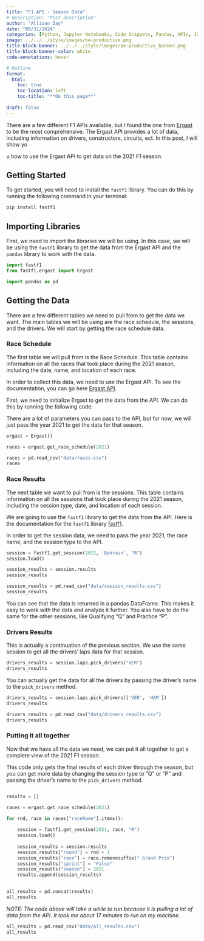 ```yaml
---
title: "F1 API - Season Data"
# description: "Post description"
author: "Allison Day"
date: "08/31/2024"
categories: [Python, Jupyter Notebooks, Code Snippets, Pandas, APIs, JSON]
image: ../../../style/images/be-productive.png
title-block-banner: ../../../style/images/be-productive_banner.png
title-block-banner-color: white
code-annotations: hover

# Outline
format: 
  html: 
    toc: true 
    toc-location: left 
    toc-title: "**On this page**" 
    
draft: false
---
```


There are a few different F1 APIs available, but I found the one from [Ergast](http://ergast.com/mrd/) to be the most comprehensive. The Ergast API provides a lot of data, including information on drivers, constructors, circuits, ect. In this post, I will show yo

























u how to use the Ergast API to get data on the 2021 F1 season.

## Getting Started

To get started, you will need to install the `fastf1` library. You can do this by running the following command in your terminal:

```bash
pip install fastf1
```

## Importing Libraries

First, we need to import the libraries we will be using. In this case, we will be using the `fastf1` library to get the data from the Ergast API and the `pandas` library to work with the data.


```python
import fastf1
from fastf1.ergast import Ergast

import pandas as pd
```

## Getting the Data

There are a few different tables we need to pull from to get the data we want. The main tables we will be using are the race schedule, the sessions, and the drivers. We will start by getting the race schedule data.


### Race Schedule

The first table we will pull from is the Race Schedule. This table contains information on all the races that took place during the 2021 season, including the date, name, and location of each race.

In order to collect this data, we need to use the Ergast API. To see the documentation, you can go here [Ergast API](https://docs.fastf1.dev/ergast.html).

First, we need to initialize Ergast to get the data from the API. We can do this by running the following code:

There are a lot of parameters you can pass to the API, but for now, we will just pass the year 2021 to get the data for that season.

```python
ergast = Ergast()

races = ergast.get_race_schedule(2021)
```


```python

races = pd.read_csv("data/races.csv")
races

```


### Race Results

The next table we want to pull from is the sessions. This table contains information on all the sessions that took place during the 2021 season, including the session type, date, and location of each session.

We are going to use the `fastf1` library to get the data from the API. Here is the documentation for the `fastf1` library [fastf1](https://docs.fastf1.dev/core.html#api-reference).

In order to get the session data, we need to pass the year 2021, the race name, and the session type to the API.

```python
session = fastf1.get_session(2021, 'Bahrain', "R")
session.load()

session_results = session.results
session_results
```

```python

session_results = pd.read_csv("data/session_results.csv")
session_results

```

You can see that the data is returned in a pandas DataFrame. This makes it easy to work with the data and analyze it further.
You also have to do the same for the other sessions, like Qualifying "Q" and Practice  "P".


### Drivers Results

This is actually a continuation of the previous section. We use the same session to get all the drivers' laps data for that session. 

```python
drivers_results = session.laps.pick_drivers("VER")
drivers_results
```

You can actually get the data for all the drivers by passing the driver's name to the `pick_drivers` method.

```python
drivers_results = session.laps.pick_drivers(['VER', 'HAM'])
drivers_results
```

```python

drivers_results = pd.read_csv("data/drivers_results.csv")
drivers_results

```


### Putting it all together

Now that we have all the data we need, we can put it all together to get a complete view of the 2021 F1 season.

This code only gets the final results of each driver through the season, but you can get more data by changing the session type to "Q" or "P" and passing the driver's name to the `pick_drivers` method.

```python

results = []

races = ergast.get_race_schedule(2021)

for rnd, race in races["raceName"].items():
    
    session = fastf1.get_session(2021, race, "R")
    session.load()
    
    session_results = session.results
    session_results["round"] = rnd + 1
    session_results["race"] = race.removesuffix(" Grand Prix")
    session_results["sprint"] = "False"
    session_results["season"] = 2021
    results.append(session_results)
        

all_results = pd.concat(results)
all_results

```
*NOTE: The code above will take a while to run because it is pulling a lot of data from the API. It took me about 17 minutes to run on my machine.*

```python

all_results = pd.read_csv("data/all_results.csv")
all_results
```